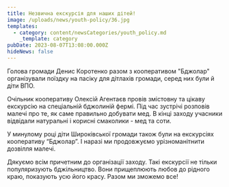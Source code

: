```yaml
---
title: Незвична екскурсія для наших дітей!
image: /uploads/news/youth-policy/36.jpg
templates:
  - category: content/newsCategories/youth_policy.md
    _template: category
pubDate: 2023-08-07T13:08:00.000Z
hideNews: false
---
```


Голова громади Денис Коротенко разом з кооперативом "Бджолар" організували поїздку на пасіку для дітлахів громади, серед них були й діти ВПО. 

Очільник кооперативу Олексій Агентаєв провів змістовну та цікаву екскурсію на спеціальній бджолиній фермі. Під час зустрічі розповів малечі про те, як саме правильно добувати мед. В кінці заходу учасники відвідали натуральні і корисні смаколики - мед та соти. 

У минулому році діти Широківської громади також були на екскурсіях кооперативу “Бджолар”. І наразі ми продовжуємо урізноманітнити дозвілля малечі. 

Дякуємо всім причетним до організації заходу. Такі екскурсії не тільки популяризують бджільництво. Вони прищеплюють любов до рідного краю, показують усю його красу. Разом ми зможемо все! 

